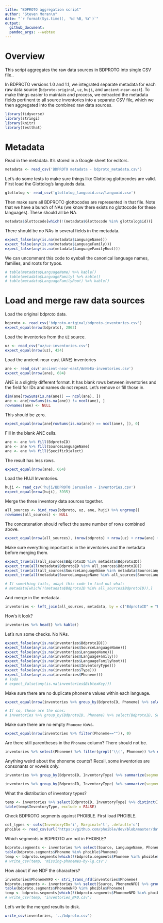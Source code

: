 ```yaml
---
title: "BDPROTO aggregation script"
author: "Steven Moran\n"
date: "`r format(Sys.time(), '%d %B, %Y')`"
output:
  github_document:
  pandoc_args: --webtex
---
```


# Overview

This script aggregates the raw data sources in BDPROTO into single CSV file..

In BDPROTO versions 1.0 and 1.1, we integrated separate metadata for each raw data source (`bdproto-original`, `uz`, `huji`, and `ancient-near-east`). To make things easier to maintain and process, we extracted the metadata fields pertinent to all source inventories into a separate CSV file, which we then aggregated into the combined raw data sources.

```r
library(tidyverse)
library(stringi)
library(knitr)
library(testthat)
```


# Metadata

Read in the metadata. It's stored in a Google sheet for editors.

```r
metadata <- read_csv('BDPROTO metadata - bdproto_metadata.csv')
```

Let's do some tests to make sure things like Glottolog glottocodes are valid. First load the Glottolog's languiods data.

```r
glottolog <- read_csv('glottolog_languoid.csv/languoid.csv')
```

Then make sure all BDPROTO glottocodes are represented in that file. Note that we have a bunch of NAs (we know there exists no glottocode for these languages). These should all be NA.

```r
metadata$Glottocode[which(!(metadata$Glottocode %in% glottolog$id))]
```

There should be no NAs in several fields in the metadata.

```r
expect_false(any(is.na(metadata$LanguageName)))
expect_false(any(is.na(metadata$LanguageFamily)))
expect_false(any(is.na(metadata$LanguageFamilyRoot)))
```

We can uncomment this code to eyeball the canonical language names, families, and roots for typos.

```r
# table(metadata$LanguageName) %>% kable()
# table(metadata$LanguageFamily) %>% kable()
# table(metadata$LanguageFamilyRoot) %>% kable()
```


# Load and merge raw data sources

Load the original bdproto data.

```r
bdproto <- read_csv('bdproto-original/bdproto-inventories.csv')
expect_equal(nrow(bdproto), 2862)
```

Load the inventories from the `UZ` source.

```r
uz <- read_csv("uz/uz-inventories.csv")
expect_equal(nrow(uz), 424)
```

Load the ancient-near-east (ANE) inventories

```r
ane <- read_csv('ancient-near-east/AnNeEa-inventories.csv')
expect_equal(nrow(ane), 684)
```

ANE is a slightly different format. It has blank rows between inventories and the field for IDs and names do not repeat. Let's remove or fill those in.

```r
dim(ane[rowSums(is.na(ane)) == ncol(ane), ])
ane <- ane[rowSums(is.na(ane)) != ncol(ane), ]
rownames(ane) <- NULL
```

This should be zero.

```r
expect_equal(nrow(ane[rowSums(is.na(ane)) == ncol(ane), ]), 0)
```

Fill in the blank ANE cells.

```r
ane <- ane %>% fill(BdprotoID)
ane <- ane %>% fill(SourceLanguageName)
ane <- ane %>% fill(SpecificDialect)
```

The result has less rows.

```r
expect_equal(nrow(ane), 664)
```

Load the HUJI Inventories.

```r
huji <- read_csv('huji/BDPROTO Jerusalem - Inventories.csv')
expect_equal(nrow(huji), 3935)
```

Merge the three inventory data sources together.

```r
all_sources <- bind_rows(bdproto, uz, ane, huji) %>% ungroup()
rownames(all_sources) <- NULL
```

The concatenation should reflect the same number of rows combined above.

```r
expect_equal(nrow(all_sources), (nrow(bdproto) + nrow(uz) + nrow(ane) + nrow(huji)))
```

Make sure everything important is in the inventories and the metadata before merging them.

```r
expect_true(all(all_sources$BdprotoID %in% metadata$BdprotoID))
expect_true(all(metadata$BdprotoID %in% all_sources$BdprotoID))
expect_true(all(all_sources$SourceLanguageName %in% metadata$SourceLanguageName))
expect_true(all(metadata$SourceLanguageName %in% all_sources$SourceLanguageName))

# If something fails, adapt this code to find out what:
# metadata[which(!(metadata$BdprotoID %in% all_sources$BdprotoID)),]
```

And merge in the metadata.

```r
inventories <- left_join(all_sources, metadata, by = c("BdprotoID" = "BdprotoID", "SourceLanguageName" = "SourceLanguageName"))
```

How's it look?

```r
inventories %>% head() %>% kable()
```

Let's run some checks. No NAs.

```r
expect_false(any(is.na(inventories$BdprotoID)))
expect_false(any(is.na(inventories$SourceLanguageName)))
expect_false(any(is.na(inventories$LanguageName)))
expect_false(any(is.na(inventories$LanguageFamily)))
expect_false(any(is.na(inventories$LanguageFamilyRoot)))
expect_false(any(is.na(inventories$InventoryType)))
expect_false(any(is.na(inventories$Type)))
expect_false(any(is.na(inventories$Phoneme)))
# Todo
# expect_false(any(is.na(inventories$BibtexKey)))
```

Make sure there are no duplicate phoneme values within each language.

```r
expect_equal(nrow(inventories %>% group_by(BdprotoID, Phoneme) %>% select(BdprotoID, SourceLanguageName, Phoneme) %>% filter(n()>1) %>% arrange(BdprotoID, Phoneme)), 0)

# If so, these are the ones:
# inventories %>% group_by(BdprotoID, Phoneme) %>% select(BdprotoID, SourceLanguageName, Phoneme) %>% filter(n()>1) %>% arrange(BdprotoID, Phoneme)
```

Make sure there are no empty `Phoneme` rows.

```r
expect_equal(nrow(inventories %>% filter(Phoneme=="")), 0)
```

Are there still parentheses in the `Phoneme` column? There should not be.

```r
inventories %>% select(Phoneme) %>% filter(grepl('\\(', Phoneme)) %>% distinct()
```

Anything weird about the phoneme counts? Recall, some inventories are consonants or vowels only.

```r
inventories %>% group_by(BdprotoID, InventoryType) %>% summarize(segments = n()) %>% arrange(segments) %>% head() %>% kable()

inventories %>% group_by(BdprotoID, InventoryType) %>% summarize(segments = n()) %>% arrange(segments) %>% tail() %>% kable()
```

What the distribution of inventory types?

```r
temp <- inventories %>% select(BdprotoID, InventoryType) %>% distinct()
table(temp$InventoryType, exclude = FALSE)
```

Check BDPROTO segments against PHOIBLE. First load PHOIBLE.

```r
col_types <- cols(InventoryID='i', Marginal='l', .default='c')
phoible <- read_csv(url('https://github.com/phoible/dev/blob/master/data/phoible.csv?raw=true'), col_types=col_types)
```

Which segments in BDPROTO are not in PHOIBLE?

```r
bdproto.segments <- inventories %>% select(Source, LanguageName, Phoneme) %>% group_by(Source, LanguageName, Phoneme) %>% summarize(count=n())
table(bdproto.segments$Phoneme %in% phoible$Phoneme)
temp <- bdproto.segments[which(!(bdproto.segments$Phoneme %in% phoible$Phoneme)),]
# write_csv(temp, 'missing-phonemes-by-lg.csv')
```

How about if we NDF the characters?

```r
inventories$PhonemeNFD <- stri_trans_nfd(inventories$Phoneme)
bdproto.segments <- inventories %>% select(Source, PhonemeNFD) %>% group_by(Source, PhonemeNFD) %>% summarize(count=n())
table(bdproto.segments$PhonemeNFD %in% phoible$Phoneme)
temp <- bdproto.segments[which(!(bdproto.segments$PhonemeNFD %in% phoible$Phoneme)),]
# write_csv(temp, 'inventories_NFD.csv')
```

Let's write the merged results to disk.

```r
write_csv(inventories, '../bdproto.csv')
```

